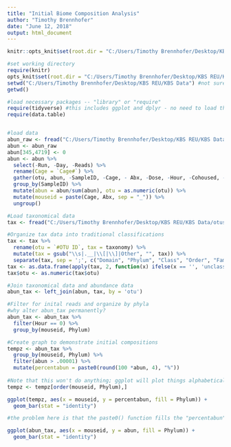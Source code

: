 ---
title: "Initial Biome Composition Analysis"
author: "Timothy Brennhofer"
date: "June 12, 2018"
output: html_document
---

```{r setup, include=FALSE}
knitr::opts_knit$set(root.dir = "C:/Users/Timothy Brennhofer/Desktop/KBS REU/KBS Data", echo = TRUE, warning = TRUE)

#set working directory
require(knitr)
opts_knit$set(root.dir = "C:/Users/Timothy Brennhofer/Desktop/KBS REU/KBS Data") #I'm not familiar with this approach
setwd("C:/Users/Timothy Brennhofer/Desktop/KBS REU/KBS Data") #not sure but the spaces ('white spaces') may be messing it up. Or, you may want to add a '\' to the end of the directory. But it's fine just to refer to the file directories directly. 
getwd()

#load necessary packages -- "library" or "require"
require(tidyverse) #this includes ggplot and dplyr - no need to load them separately
require(data.table)


#load data
abun_raw <- fread("C:/Users/Timothy Brennhofer/Desktop/KBS REU/KBS Data/2016_10_13_run2_otus.csv")
abun <- abun_raw
abun[345,4719] <- 0
abun <- abun %>%
  select(-Run, -Day, -Reads) %>%
  rename(Cage = `Cage#`) %>%
  gather(otu, abun, -SampleID, -Cage, - Abx, -Dose, -Hour, -Cohoused, -Pair) %>%
  group_by(SampleID) %>%
  mutate(abun = abun/sum(abun), otu = as.numeric(otu)) %>%
  mutate(mouseid = paste(Cage, Abx, sep = "_")) %>%
  ungroup()

```


```{r adding taxonomy}

#Load taxonomical data
tax <- fread("C:/Users/Timothy Brennhofer/Desktop/KBS REU/KBS Data/otus_table_joined_taxa.txt")

#Organize tax data into traditional classifications
tax <- tax %>%
  rename(otu = `#OTU ID`, tax = taxonomy) %>%
  mutate(tax = gsub("\\s|.__|\\[|\\]|Other", "", tax)) %>%
  separate(tax, sep = ';', c("Domain", "Phylum", "Class", "Order", "Family", "Genus", "Species"), fill = 'right')
tax <- as.data.frame(apply(tax, 2, function(x) ifelse(x == '', 'unclassified', x)), stringsAsFactors = FALSE)
tax$otu <- as.numeric(tax$otu)

#Join taxonomical data and abundance data
abun_tax <- left_join(abun, tax, by = 'otu')

```

```{r intital composition data}

#Filter for inital reads and organize by phyla
#why alter abun_tax permanently?
abun_tax <- abun_tax %>%
  filter(Hour == 0) %>%
  group_by(mouseid, Phylum)

#Create graph to demonstrate initial compositions
tempz <- abun_tax %>%
  group_by(mouseid, Phylum) %>%
  filter(abun > .00001) %>%
  mutate(percentabun = paste0(round(100 *abun, 4), "%"))
  
#Note that this won't do anything; ggplot will plot things alphabetically unless you format the column as a "factor" (google it)
tempz <- tempz[order(mouseid, Phylum),]

ggplot(tempz, aes(x = mouseid, y = percentabun, fill = Phylum)) +
  geom_bar(stat = "identity")

#the problem here is that the paste0() function fills the "percentabun"column with "character" values, as opposed to "number" values. Thus, ggplot doesn't know how to plot character-based data in a quantitative way. Why not just:

ggplot(abun_tax, aes(x = mouseid, y = abun, fill = Phylum)) +
  geom_bar(stat = "identity")

```

